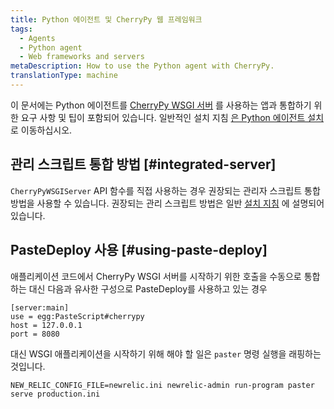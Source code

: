 ```yaml
---
title: Python 에이전트 및 CherryPy 웹 프레임워크
tags:
  - Agents
  - Python agent
  - Web frameworks and servers
metaDescription: How to use the Python agent with CherryPy.
translationType: machine
---
```


이 문서에는 Python 에이전트를 [CherryPy WSGI 서버](http://docs.cherrypy.org/) 를 사용하는 앱과 통합하기 위한 요구 사항 및 팁이 포함되어 있습니다. 일반적인 설치 지침 [은 Python 에이전트 설치](/docs/agents/python-agent/installation-configuration/python-agent-installation) 로 이동하십시오.

## 관리 스크립트 통합 방법 [#integrated-server]

`CherryPyWSGIServer` API 함수를 직접 사용하는 경우 권장되는 관리자 스크립트 통합 방법을 사용할 수 있습니다. 권장되는 관리 스크립트 방법은 일반 [설치 지침](/docs/agents/python-agent/installation-configuration/python-agent-installation#integration) 에 설명되어 있습니다.

## PasteDeploy 사용 [#using-paste-deploy]

애플리케이션 코드에서 CherryPy WSGI 서버를 시작하기 위한 호출을 수동으로 통합하는 대신 다음과 유사한 구성으로 PasteDeploy를 사용하고 있는 경우

```
[server:main]
use = egg:PasteScript#cherrypy
host = 127.0.0.1
port = 8080
```

대신 WSGI 애플리케이션을 시작하기 위해 해야 할 일은 `paster` 명령 실행을 래핑하는 것입니다.

```
NEW_RELIC_CONFIG_FILE=newrelic.ini newrelic-admin run-program paster serve production.ini
```